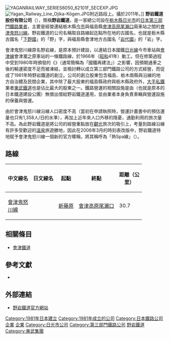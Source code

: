 {{noteTA
|G1=Transport
}}
{{About|野岩鐵道公司|野岩鐵道公司所營運的鐵路線|會津鬼怒川線}}
[[File:YAGANRAILWAY_SERIES6050_62101F_SECEXP.JPG|thumb]]
[[File:Yagan_Railway_Line_Ojika-Kōgen.JPG|thumb]]附近路段上。攝於2011年。]]
'''野岩鐵道股份有限公司'''（{{jpn|j=野岩鉄道|hg=やがんてつどう|rm=Yagan Tetsudō|f=y}}），簡稱'''野岩鐵道'''，是一家總公司設在[[栃木縣|栃木縣]][[日光市|日光市]]的[[日本|日本]][[第三部門|第三部門]][[鐵路公司|鐵路業者]]，主要是經營連結栃木縣[[今市車站|今市]]與福島縣[[會津高原尾瀨口車站|會津高原尾瀨口]]兩車站之間的[[會津鬼怒川線|會津鬼怒川線]]。野岩鐵道的公司名稱取自路線起迄點所在地的古國名，也就是栃木縣古國名「[[下野國|下野國]]」的「野」字，與福島縣會津地方古國名「[[岩代國|岩代國]]」的「岩」字。

會津鬼怒川線原名野岩線，是{{link-ja|日本鐵道建設公團|日本鉄道建設公団}}原本預計建設，以連結日本國鐵[[日光線|日光線]]今市車站與[[會津線|會津線]]會津瀧之原車站的一條鐵路線，於1966年（[[昭和|昭和]]41年）動工。但在修築過程中受到1980年時頒發的《{{link-ja|日本國有鐵道經營再建促進特別措置法|日本国有鉄道経営再建促進特別措置法}}》（通常簡稱為「國鐵再建法」）之影響，因預期通車之後的輸運密度不足而被凍結，並檢討轉以成立第三部門鐵路公司的方式經營，而促成了1981年時野岩鐵道的創立。公司的創立股東包含福島、栃木兩縣與沿線的地方自治體及民間企業，其中除了最大股東的福島縣政府與栃木縣政府外，[[大手私鐵|大手私鐵]]業者[[東武鐵道|東武鐵道]]也是佔比最大的股東之一。鐵路營運的相關設施是由{{link-ja|日本國有鐵道清算事業團|日本国有鉄道清算事業団}}（也就是原本的日本鐵道建設公團）無償出借給野岩鐵道運用，並由業者本身負責車輛與營運設施的保養與營運。

由於會津鬼怒川線沿線人口密度不高（當初在申請執照時，營運計畫書中的預估運量也只有1,358人/日的水準），再加上近年來人口外移的隱憂，通勤利用的旅次量不高。為此野岩鐵道是將公司的經營重點放在[[觀光|觀光]]旅次的吸引上，考量到路線沿線有許多受歡迎的[[溫泉|溫泉]]旅遊勝地，因此在2006年3月的時刻表改版中，野岩鐵道特地賦予會津鬼怒川線一個新的官方暱稱，將其稱呼為「熱Spa線」（{{lang|ja|ほっとスパ・ライン}}）。
== 路線 ==
{| class="wikitable sortable"
|-
!style="width: 4em"|中文線名
!style="width: 4em"|日文線名
!class="unsortable"|起點
!class="unsortable"|終點
!style="width: 4em"|距離（公里）
|-
|[[會津鬼怒川線|會津鬼怒川線]]
|{{lang|ja|会津鬼怒川線}}
|[[新藤原站|新藤原]]
|[[會津高原尾瀨口站|會津高原尾瀨口]]
|30.7
|}
==相關條目==
* [[會津鐵道|會津鐵道]]

==參考文獻==
* {{cite web |url=http://www.yagan.co.jp/company/index.html#c02 |language=ja |title=公司概要 |publisher=野岩鐵道官方網站 |date= |accessdate=2011年12月14日 |archive-date=2021年3月1日 |archive-url=https://web.archive.org/web/20210301032425/http://www.yagan.co.jp/company/index.html#c02 |dead-url=no }}

==外部連結==
{{DEFAULTSORT:Yagan-Tetsudou}}
* [http://www.yagan.co.jp/index.html 野岩鐵道官方網站] {{Wayback|url=http://www.yagan.co.jp/index.html |date=20210428150729 }}{{ja}}
{{日本第三部門鐵道單位}}
{{Portal bar|日本|鐵路|栃木|企業|日本鐵路}}
[[Category:1981年日本建立|Category:1981年日本建立]]
[[Category:1981年成立的公司|Category:1981年成立的公司]]
[[Category:日本鐵路公司|Category:日本鐵路公司]]
[[Category:福島縣鐵路|企業]]
[[Category:栃木縣鐵路|企業]]
[[Category:日光市公司|Category:日光市公司]]
[[Category:第三部門鐵路公司|Category:第三部門鐵路公司]]
[[Category:野岩鐵道|]]
[[Category:東武集團|Category:東武集團]]